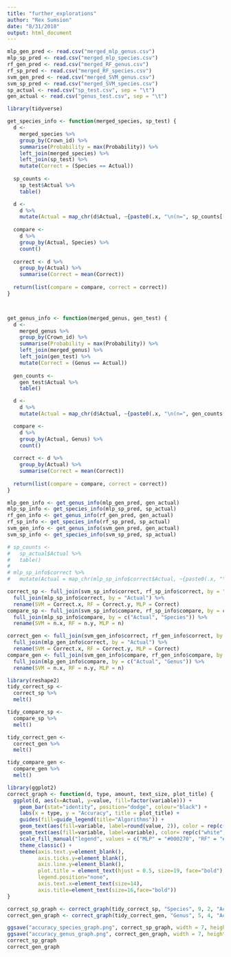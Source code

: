 ```yaml
---
title: "further_explorations"
author: "Rex Sumsion"
date: "8/31/2018"
output: html_document
---
```


```r
mlp_gen_pred <- read.csv("merged_mlp_genus.csv")
mlp_sp_pred <- read.csv("merged_mlp_species.csv")
rf_gen_pred <- read.csv("merged_RF_genus.csv")
rf_sp_pred <- read.csv("merged_RF_species.csv")
svm_gen_pred <- read.csv("merged_SVM_genus.csv")
svm_sp_pred <- read.csv("merged_SVM_species.csv")
sp_actual <- read.csv("sp_test.csv", sep = "\t")
gen_actual <- read.csv("genus_test.csv", sep = "\t")
```

```r
library(tidyverse)

get_species_info <- function(merged_species, sp_test) {
  d <-
    merged_species %>%
    group_by(Crown_id) %>%
    summarise(Probability = max(Probability)) %>%
    left_join(merged_species) %>%
    left_join(sp_test) %>%
    mutate(Correct = (Species == Actual))
  
  sp_counts <- 
    sp_test$Actual %>%
    table()

  d <-
    d %>%
    mutate(Actual = map_chr(d$Actual, ~{paste0(.x, "\n(n=", sp_counts[[.x]], ")")}))
  
  compare <-
    d %>%
    group_by(Actual, Species) %>%
    count()
  
  correct <- d %>%
    group_by(Actual) %>%
    summarise(Correct = mean(Correct))
  
  return(list(compare = compare, correct = correct))
}



get_genus_info <- function(merged_genus, gen_test) {
  d <- 
    merged_genus %>%
    group_by(Crown_id) %>%
    summarise(Probability = max(Probability)) %>%
    left_join(merged_genus) %>%
    left_join(gen_test) %>%
    mutate(Correct = (Genus == Actual)) 
  
  gen_counts <- 
    gen_test$Actual %>%
    table()

  d <-
    d %>%
    mutate(Actual = map_chr(d$Actual, ~{paste0(.x, "\n(n=", gen_counts[[.x]], ")")}))

  compare <-
    d %>%
    group_by(Actual, Genus) %>%
    count()
  
  correct <- d %>%
    group_by(Actual) %>%
    summarise(Correct = mean(Correct))
  
  return(list(compare = compare, correct = correct))
}

```


```r
mlp_gen_info <- get_genus_info(mlp_gen_pred, gen_actual)
mlp_sp_info <- get_species_info(mlp_sp_pred, sp_actual)
rf_gen_info <- get_genus_info(rf_gen_pred, gen_actual)
rf_sp_info <- get_species_info(rf_sp_pred, sp_actual)
svm_gen_info <- get_genus_info(svm_gen_pred, gen_actual)
svm_sp_info <- get_species_info(svm_sp_pred, sp_actual)

# sp_counts <- 
#   sp_actual$Actual %>%
#   table()
# 
# mlp_sp_info$correct %>%
#   mutate(Actual = map_chr(mlp_sp_info$correct$Actual, ~{paste0(.x, "\n(n=", sp_counts[[.x]], ")")}))

correct_sp <- full_join(svm_sp_info$correct, rf_sp_info$correct, by = "Actual") %>%
  full_join(mlp_sp_info$correct, by = "Actual") %>%
  rename(SVM = Correct.x, RF = Correct.y, MLP = Correct)
compare_sp <- full_join(svm_sp_info$compare, rf_sp_info$compare, by = c("Actual", "Species")) %>%
  full_join(mlp_sp_info$compare, by = c("Actual", "Species")) %>%
  rename(SVM = n.x, RF = n.y, MLP = n)

correct_gen <- full_join(svm_gen_info$correct, rf_gen_info$correct, by = "Actual") %>%
  full_join(mlp_gen_info$correct, by = "Actual") %>%
  rename(SVM = Correct.x, RF = Correct.y, MLP = Correct)
compare_gen <- full_join(svm_gen_info$compare, rf_gen_info$compare, by = c("Actual", "Genus")) %>%
  full_join(mlp_gen_info$compare, by = c("Actual", "Genus")) %>%
  rename(SVM = n.x, RF = n.y, MLP = n)

library(reshape2)
tidy_correct_sp <-
  correct_sp %>%
  melt()

tidy_compare_sp <-
  compare_sp %>%
  melt()

tidy_correct_gen <-
  correct_gen %>%
  melt()

tidy_compare_gen <-
  compare_gen %>%
  melt()
```

```r
library(ggplot2)
correct_graph <- function(d, type, amount, text_size, plot_title) {
  ggplot(d, aes(x=Actual, y=value, fill=factor(variable))) +
    geom_bar(stat="identity", position="dodge", colour="black") +
    labs(x = type, y = "Accuracy", title = plot_title) +
    guides(fill=guide_legend(title="Algorithms")) +
    geom_text(aes(fill=variable, label=round(value, 2)), color = rep(c("white","black","black"), amount), position=position_dodge(width=0.9), vjust=2, size = text_size) +
    geom_text(aes(fill=variable, label=variable), color= rep(c("white","black","black"), amount), position=position_dodge(width=.9), vjust=5, size = text_size) +
    scale_fill_manual("legend", values = c("MLP" = "#000270", "RF" = "#c0d4e0", "SVM" = "#c0d4e0")) +
    theme_classic() +
    theme(axis.text.y=element_blank(),
          axis.ticks.y=element_blank(),
          axis.line.y=element_blank(),
          plot.title = element_text(hjust = 0.5, size=19, face="bold"),
          legend.position="none",
          axis.text.x=element_text(size=14),
          axis.title=element_text(size=16,face="bold"))
}

correct_sp_graph <- correct_graph(tidy_correct_sp, "Species", 9, 2, "Accuracy of Algorithms Across Species")
correct_gen_graph <- correct_graph(tidy_correct_gen, "Genus", 5, 4, "Accuracy of Algorithms Across Genus")

ggsave("accuracy_species_graph.png", correct_sp_graph, width = 7, height = 5)
ggsave("accuracy_genus_graph.png", correct_gen_graph, width = 7, height = 5)
correct_sp_graph
correct_gen_graph
```


